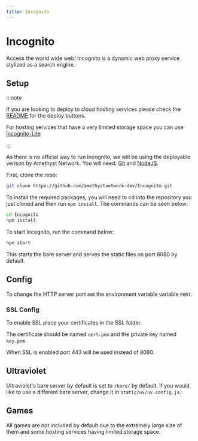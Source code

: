 ```yaml
---
title: Incognito
---
```


# Incognito
Access the world wide web! Incognito is a dynamic web proxy service stylized as a search engine.

## Setup

<!-- 
    Yes, I am linking to the github repo instead of pasting them here.
    The thing with doing that is if they change, I will have to make another PR with those changes.
    (and yes you can use HTML comments in md)
-->
:::note

If you are looking to deploy to cloud hosting services please check the [README](https://github.com/amethystnetwork-dev/Incognito#readme) for the deploy buttons.

For hosting services that have a very limited storage space you can use [Incognito-Lite](https://github.com/amethystnetwork-dev/Incognito-Lite)

:::

As there is no official way to run Incognito, we will be using the deployable verison by Amethyst Network. You will need: [Git](https://git-scm.com/) and [NodeJS](https://nodejs.org).

First, clone the repo:
```sh
git clone https://github.com/amethystnetwork-dev/Incognito.git
```

To install the required packages, you will need to cd into the repository you just cloned and then run `npm install`. The commands can be seen below:
```sh
cd Incognito
npm install
```

To start Incognito, run the command below:
```sh
npm start
```

This starts the bare server and serves the static files on port 8080 by default.

## Config
To change the HTTP server port set the environment variable variable `PORT`.

### SSL Config
To enable SSL place your certificates in the SSL folder.

The certificate should be named `cert.pem` and the private key named `key.pem`.

When SSL is enabled port 443 will be used instead of 8080.

## Ultraviolet
Ultraviolet's bare server by default is set to `/bare/` by default. If you would like to use a different bare server, change it in `static/uv/uv.config.js`.

## Games
All games are not included by default due to the extremely large size of them and some hosting services having limited storage space.